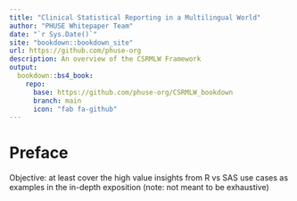 ```yaml
---
title: "Clinical Statistical Reporting in a Multilingual World"
author: "PHUSE Whitepaper Team"
date: "`r Sys.Date()`"
site: "bookdown::bookdown_site"
url: https://github.com/phuse-org
description: An overview of the CSRMLW Framework
output:
  bookdown::bs4_book: 
    repo:
      base: https://github.com/phuse-org/CSRMLW_bookdown
      branch: main
      icon: "fab fa-github"
---
```


# Preface {-}

Objective: at least cover the high value insights from R vs SAS use cases as examples in the in-depth exposition (note: not meant to be exhaustive)
